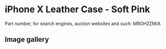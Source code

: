 
# iPhone X Leather Case - Soft Pink

Part number, for search engines, auction websites and such: MRGH2ZM/A

## Image gallery

<div style={{ width: '100%', maxWidth: '768px' }}>
<GalleryComponent
    images={[
      {
        original: "/everysource/MRGH2.webp",
        thumbnail: "/everypreview/MRGH2.webp",
      },
      {
        original: "/everysource/MRGH2_AV1_SILVER.webp",
        thumbnail: "/everypreview/MRGH2_AV1_SILVER.webp",
      },
      {
        original: "/everysource/MRGH2_AV1_SPACE_GRAY.webp",
        thumbnail: "/everypreview/MRGH2_AV1_SPACE_GRAY.webp",
      },
      {
        original: "/everysource/MRGH2_AV2.webp",
        thumbnail: "/everypreview/MRGH2_AV2.webp",
      }
    ]}
  />
</div>